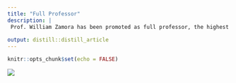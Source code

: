 ```yaml
---
title: "Full Professor"
description: |
 Prof. William Zamora has been promoted as full professor, the highest teaching category at UCR. Congratulations!!!
 
output: distill::distill_article
---
```

```r
knitr::opts_chunk$set(echo = FALSE)
```
![](catefratic.png)





